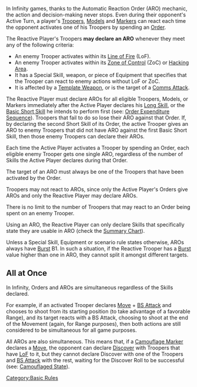 {{n5-section-basic-rules}}


In Infinity games, thanks to the Automatic Reaction Order (ARO) mechanic, the action and decision-making never stops. Even during their opponent's Active Turn, a player's [[Troopers]], [[Models]] and [[Markers]] can react each time the opponent activates one of his Troopers by spending an [[Order]].

The Reactive Player's Troopers '''may declare an ARO''' whenever they meet any of the following criteria:
* An enemy Trooper activates within its [[Line of Fire]] (LoF).
* An enemy Trooper activates within its [[Zone of Control]] (ZoC) or [[Hacking Area]].
* It has a Special Skill, weapon, or piece of Equipment that specifies that the Trooper can react to enemy actions without LoF or ZoC.
* It is affected by a [[Template Weapon]], or is the target of a [[Comms Attack]].

The Reactive Player must declare AROs for all eligible Troopers, Models, or Markers immediately after the Active Player declares his [[Long Skill]], or the [[Basic Short Skill]] he intends to perform first (see: [[Order Expenditure Sequence]]). Troopers that fail to do so lose their ARO against that Order. If, by declaring the second Short Skill of its Order, the active Trooper gives an ARO to enemy Troopers that did not have ARO against the first Basic Short Skill, then those enemy Troopers can declare their AROs.

Each time the Active Player activates a Trooper by spending an Order, each eligible enemy Trooper gets one single ARO, regardless of the number of Skills the Active Player declares during that Order.

The target of an ARO must always be one of the Troopers that have been activated by the Order.

Troopers may not react to AROs, since only the Active Player's Orders give AROs and only the Reactive Player may declare AROs.

There is no limit to the number of Troopers that may react to an Order being spent on an enemy Trooper.


{{Important-start}}
Using an ARO, the Reactive Player can only declare Skills that specifically state they are usable in ARO (check the [[Orders and AROs Reference Chart|Summary Chart]]).

Unless a Special Skill, Equipment or scenario rule states otherwise, AROs always have [[Burst]] B1. In such a situation, if the Reactive Trooper has a [[Burst]] value higher than one in ARO, they cannot split it amongst different targets.
{{Important-end}}


== All at Once ==

In Infinity, Orders and AROs are simultaneous regardless of the Skills declared.

For example, if an activated Trooper declares [[Move]] + [[BS Attack]] and chooses to shoot from its starting position (to take advantage of a favorable Range), and its target reacts with a BS Attack, choosing to shoot at the end of the Movement (again, for Range purposes), then both actions are still considered to be simultaneous for all game purposes.


{{Important-start}}
All AROs are also simultaneous. This means that, if a [[Camouflaged | Camouflage Marker]] declares a [[Move]], the opponent can declare [[Discover]] with Troopers that have [[LoF]] to it, but they cannot declare Discover with one of the Troopers and [[BS Attack]] with the rest, waiting for the Discover Roll to be successful (see: [[Camouflaged State]]).
{{Important-end}}


{{n5-section-basic-rules}}



[[Category:Basic Rules]]